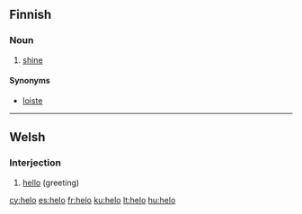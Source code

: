==Finnish==

===Noun===
{{fi-noun|helo|type=valo}}

# {{rare|lang=fi}} [[shine]]

====Synonyms====
* [[loiste]]

----

==Welsh==

===Interjection===
{{infl|cy|interjection}}

# [[hello]] (greeting)

{{tbot entry|Welsh|hello|2010|March|cy}}

[[cy:helo]]
[[es:helo]]
[[fr:helo]]
[[ku:helo]]
[[lt:helo]]
[[hu:helo]]